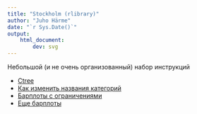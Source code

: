 ```yaml
---
title: "Stockholm (rlibrary)"
author: "Juho Härme"
date: "`r Sys.Date()`"
output: 
    html_document:
        dev: svg
---
```



Небольшой (и не очень организованный) набор инструкций

- [Ctree](vignettes/ctree.html)
- [Как изменить названия категорий](vignettes/categories.html)
- [Барплоты с ограничениями](vignettes/barploty1.html)
- [Еще барплоты](vignettes/tablitsi_i_dr.html)


